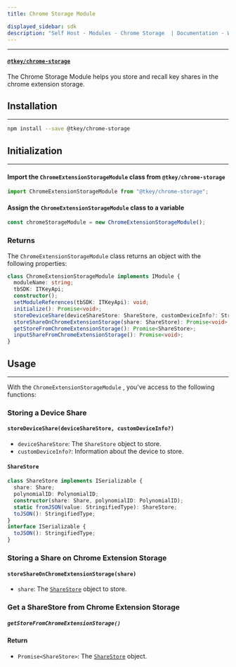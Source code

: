 ```yaml
---
title: Chrome Storage Module

displayed_sidebar: sdk
description: "Self Host - Modules - Chrome Storage  | Documentation - Web3Auth"
---
```


---

#### [`@tkey/chrome-storage`](https://npmjs.com/package/@tkey/chrome-storage)

The Chrome Storage Module helps you store and recall key shares in the chrome extension storage.

## Installation

---

```bash npm2yarn
npm install --save @tkey/chrome-storage
```

## Initialization

---

#### Import the `ChromeExtensionStorageModule` class from `@tkey/chrome-storage`

```javascript
import ChromeExtensionStorageModule from "@tkey/chrome-storage";
```

#### Assign the `ChromeExtensionStorageModule` class to a variable

```javascript
const chromeStorageModule = new ChromeExtensionStorageModule();
```

### Returns

The `ChromeExtensionStorageModule` class returns an object with the following properties:

```ts
class ChromeExtensionStorageModule implements IModule {
  moduleName: string;
  tbSDK: ITKeyApi;
  constructor();
  setModuleReferences(tbSDK: ITKeyApi): void;
  initialize(): Promise<void>;
  storeDeviceShare(deviceShareStore: ShareStore, customDeviceInfo?: StringifiedType): Promise<void>;
  storeShareOnChromeExtensionStorage(share: ShareStore): Promise<void>;
  getStoreFromChromeExtensionStorage(): Promise<ShareStore>;
  inputShareFromChromeExtensionStorage(): Promise<void>;
}
```

## Usage

---

With the `ChromeExtensionStorageModule` , you've access to the following functions:

### Storing a Device Share

#### `storeDeviceShare(deviceShareStore, customDeviceInfo?)`

- `deviceShareStore`: The `ShareStore` object to store.
- `customDeviceInfo?`: Information about the device to store.

#### `ShareStore`

```ts
class ShareStore implements ISerializable {
  share: Share;
  polynomialID: PolynomialID;
  constructor(share: Share, polynomialID: PolynomialID);
  static fromJSON(value: StringifiedType): ShareStore;
  toJSON(): StringifiedType;
}
interface ISerializable {
  toJSON(): StringifiedType;
}
```

### Storing a Share on Chrome Extension Storage

#### `storeShareOnChromeExtensionStorage(share)`

- `share`: The [`ShareStore`](#sharestore) object to store.

### Get a ShareStore from Chrome Extension Storage

##### `getStoreFromChromeExtensionStorage()`

#### Return

- `Promise<ShareStore>`: The [`ShareStore`](#sharestore) object.

